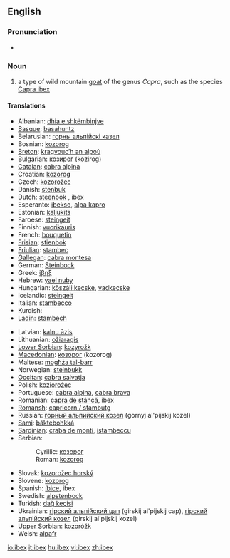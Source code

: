 ==English==
{{wikipedia}}

===Pronunciation===
* {{IPA|/'aɪbɛks/}}

===Noun===
{{en-noun|pl=ibex|pl2=ibexes}}

# a type of wild mountain [[goat]] of the genus ''Capra'', such as the species [[Capra ibex]]

====Translations====
{{trans-top|type of wild mountain goat}}
* Albanian: [[dhia e shkëmbinjve]]
* [[Basque]]: [[basahuntz]]
* Belarusian: [[горны альпійскі казел]]
* Bosnian: [[kozorog]] {{m}}
* [[Breton]]: [[kragvouc’h an alpoù]]
* Bulgarian: [[козирог]] (kozirog)
* [[Catalan]]: [[cabra alpina]]
* Croatian: [[kozorog]] {{m}}
* Czech: [[kozorožec]]
* Danish: [[stenbuk]]
* Dutch: [[steenbok]] {{m}}, ibex {{m}}
* Esperanto: [[ibekso]], [[alpa kapro]]
* Estonian: [[kaljukits]]
* Faroese: [[steingeit]]
* Finnish: [[vuorikauris]]
* French: [[bouquetin]] {{m}}
* [[Frisian]]: [[stienbok]]
* [[Friulian]]: [[stambec]]
* [[Gallegan]]: [[cabra montesa]]
* German: [[Steinbock]] {{m}}
* Greek: [[ίβηξ]] '' ''
* Hebrew: [[yael nuby]]
* Hungarian: [[kőszáli kecske]], [[vadkecske]]
* Icelandic: [[steingeit]]
* Italian: [[stambecco]] {{m}}
* Kurdish: {{KUchar|[[بزنه‌کێوی]]}}
* [[Ladin]]: [[stambech]]
{{trans-mid}}
* Latvian: [[kalnu āzis]]
* Lithuanian: [[ožiaragis]]
* [[Lower Sorbian]]: [[kozyrožk]]
* [[Macedonian]]: [[козорог]] (kozorog)
* Maltese: [[mogħża tal-barr]]
* Norwegian: [[steinbukk]]
* [[Occitan]]: [[cabra salvatja]]
* Polish: [[koziorożec]]
* Portuguese: [[cabra alpina]], [[cabra brava]]
* Romanian: [[capra de stâncă]], ibex
* [[Romansh]]: [[capricorn / stambutg]]
* Russian: [[горный альпийский козел]] (gornyj al'pijskij kozel)
* [[Sami]]: [[báktebohkká]]
* [[Sardinian]]: [[craba de monti]], [[istambeccu]]
* Serbian:
*: Cyrillic: [[козорог]] {{m}}
*: Roman: [[kozorog]] {{m}}
* Slovak: [[kozorožec horský]]
* Slovene: [[kozorog]] {{m}}
* Spanish: [[íbice]], ibex {{m}}
* Swedish: [[alpstenbock]]
* Turkish: [[dağ keçisi]]
* Ukrainian: [[гiрский альпiйский цап]] (girskij al'pijskij cap), [[гiрский альпiйский козел]] (girskij al'pijskij kozel)
* [[Upper Sorbian]]: [[kozoróžk]]
* Welsh: [[alpafr]]
{{trans-bottom}}

[[io:ibex]]
[[it:ibex]]
[[hu:ibex]]
[[vi:ibex]]
[[zh:ibex]]